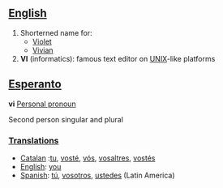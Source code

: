 ==[[English]]==
#Shorterned name for:
#*[[Violet]]
#*[[Vivian]]
#'''VI''' (informatics): famous text editor on [[UNIX]]-like platforms

==[[Esperanto]]==

'''vi''' [[Personal pronoun]]

Second person singular and plural

===[[Translation]]s===
*[[Catalan]] :[[tu]], [[vosté]], [[vós]], [[vosaltres]], [[vostés]]
*[[English]]: [[you]]
*[[Spanish]]: [[tú]], [[vosotros]], [[ustedes]] (Latin America)